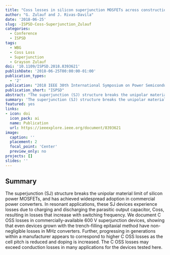 ```yaml
---
title: "Coss losses in silicon superjunction MOSFETs across constructions and generations"
author: "G. Zulauf and J. Rivas-Davila"
date: '2018-06-25'
slug: -ISPSD-Coss-Superjunction_Zulauf
categories:
  - Conference
  - ISPSD
tags: 
  - WBG
  - Coss Loss 
  - Superjunction
  - Grayson Zulauf
doi: '10.1109/ISPSD.2018.8393621'
publishDate: '2018-06-25T00:00:00-01:00'
publication_types:
  - '2'
publication: "2018 IEEE 30th International Symposium on Power Semiconductor Devices and ICs (ISPSD)"
publication_short: "ISPSD"
abstract: "The superjunction (SJ) structure breaks the unipolar material limit of silicon power MOSFETs, and has achieved widespread adoption in commercial power converters. In resonant applications, these SJ devices experience losses due to charging and discharging the parasitic output capacitor, Coss, resulting in losses that increase with switching frequency. We document C OSS losses in commercially-available 600 V superjunction devices, showing that even devices grown with the trench-filling epitaxial method have non-negligible losses in MHz converters. Further, progressing in generations within a manufacturer appears to correspond to higher C OSS losses as the cell pitch is reduced and doping is increased. The C OSS losses may exceed conduction losses in many applications for the devices tested here."
summary: 'The superjunction (SJ) structure breaks the unipolar material limit of silicon power MOSFETs, and has achieved widespread adoption in commercial power converters. In resonant applications, these SJ devices experience losses due to charging and discharging the parasitic output capacitor, Coss, resulting in losses that increase with switching frequency. We document C OSS losses in commercially-available 600 V superjunction devices, showing that even devices grown with the trench-filling epitaxial method have non-negligible losses in MHz converters. Further, progressing in generations within a manufacturer appears to correspond to higher C OSS losses as the cell pitch is reduced and doping is increased. The C OSS losses may exceed conduction losses in many applications for the devices tested here.'
featured: yes
links:
- icon: doi
  icon_pack: ai
  name: Publication
  url: https://ieeexplore.ieee.org/document/8393621
image:
  caption: ''
  placement: 2
  focal_point: 'Center'
  preview_only: no
projects: []
slides: ''
---
```


## Summary

The superjunction (SJ) structure breaks the unipolar material limit of silicon power MOSFETs, and has achieved widespread adoption in commercial power converters. In resonant applications, these SJ devices experience losses due to charging and discharging the parasitic output capacitor, Coss, resulting in losses that increase with switching frequency. We document C OSS losses in commercially-available 600 V superjunction devices, showing that even devices grown with the trench-filling epitaxial method have non-negligible losses in MHz converters. Further, progressing in generations within a manufacturer appears to correspond to higher C OSS losses as the cell pitch is reduced and doping is increased. The C OSS losses may exceed conduction losses in many applications for the devices tested here.